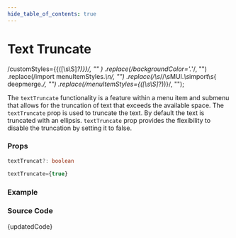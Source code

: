 ```yaml
---
hide_table_of_contents: true
---
```



# Text Truncate

  /customStyles=\{\{([\s\S]*?)\}\}/,
  ""
)
  .replace(/backgroundColor='.*'/, "")
  .replace(/import menuItemStyles.*\n/, "")
  .replace(/\s*\/\/\sMUI.*\s*import\s{ deepmerge.*/, "")
  .replace(/menuItemStyles={([\s\S]*?)\)\}/, "");

The `textTruncate` functionality is a feature within a menu item and submenu that allows for the truncation of text that exceeds the available space. The `textTruncate` prop is used to truncate the text. By default the text is truncated with an ellipsis. `textTruncate` prop provides the flexibility to disable the truncation by setting it to false.

### Props

```ts
textTruncat?: boolean
```

```ts title='Default Value'
textTruncate={true}
```

### Example

<BrowserWindow url="/horizontal-menu/menu/text-truncate">
  <Provider>
    <TextTruncate />
  </Provider>
</BrowserWindow>

### Source Code

<TsToJsCodeSnippet>{updatedCode}</TsToJsCodeSnippet>
